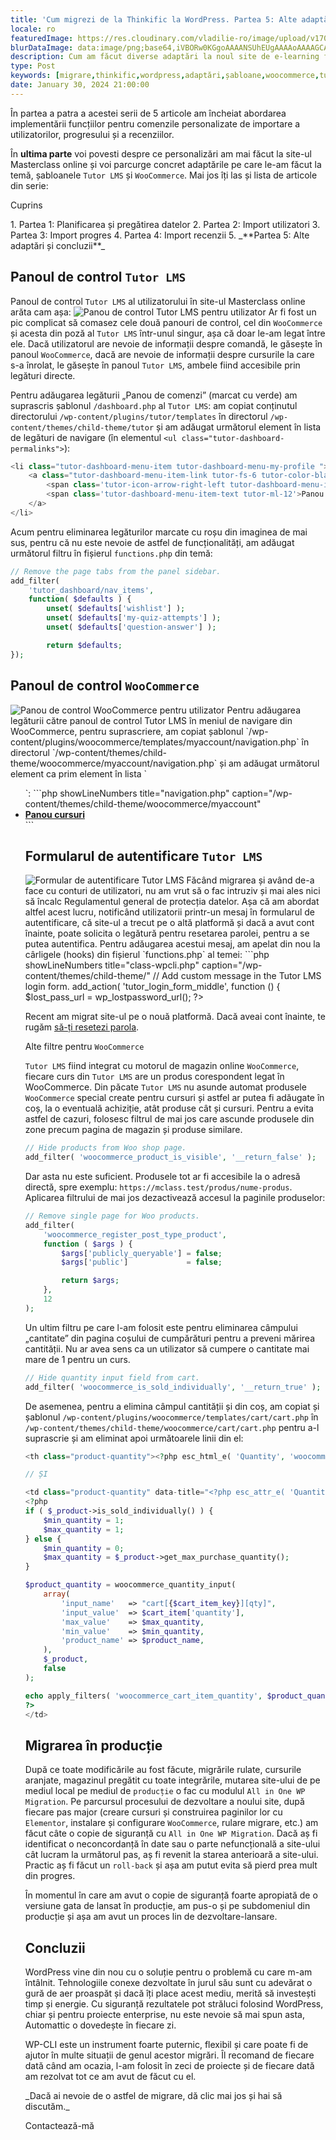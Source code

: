 ```yaml
---
title: 'Cum migrezi de la Thinkific la WordPress. Partea 5: Alte adaptări și concluzii'
locale: ro
featuredImage: https://res.cloudinary.com/vladilie-ro/image/upload/v1706196659/blog/1.%20migrate-thinkific-to-wordpress/v5ypjuldovovlpqw1cc3.webp
blurDataImage: data:image/png;base64,iVBORw0KGgoAAAANSUhEUgAAAAoAAAAGCAIAAAB1kpiRAAAACXBIWXMAAAPoAAAD6AG1e1JrAAAAxUlEQVR4nAG6AEX/ANLS0t/f3+vr6+3t6+/y8fHy7/X39+/y8ens693f3gCZr8qmutOqwtuyxNrK1+b7+/j8//75/Pv19/fo6u0AOG2gKGGRNGiYPHCgUoO2gLPNnNXgmtLels/ZkMrVAKO51qnA3J2zy52yzH+0yxSesQB4iABOWwBicgCKoQDHx8VaTTwkEgAnEwBRQSxNTjkEGREADQA/Vkxmk5oAHg8ARzATLxsAHQAAHgIAMyAGOiQNUTsgaU8yPSsXAbliTzFAqmUAAAAASUVORK5CYII=
description: Cum am făcut diverse adaptări la noul site de e-learning folosind cârlige (hooks) și suprascriind șabloanele Tutor LMS și WooCommerce.
type: Post
keywords: [migrare,thinkific,wordpress,adaptări,șabloane,woocommerce,tutor lms,hooks,cârlige,panou de control,all in one wp migration]
date: January 30, 2024 21:00:00
---
```

În <Link href="/blog/migrare-thinkific-wordpress-partea-4-import-recenzii">partea a patra</Link> a acestei serii de 5 articole am încheiat abordarea implementării funcțiilor pentru comenzile personalizate de importare a utilizatorilor, progresului și a recenziilor.

În **ultima parte** voi povesti despre ce personalizări am mai făcut la site-ul Masterclass online și voi parcurge concret adaptările pe care le-am făcut la temă, șabloanele `Tutor LMS` și `WooCommerce`.
Mai jos îți las și lista de articole din serie:
<div className='rounded-md border p-2 bg-gray-50 dark:bg-slate-900'>
    <p>Cuprins</p>
    1. <Link href="/blog/migrare-thinkific-wordpress-partea-1-planificare-pregatire-date">Partea 1: Planificarea și pregătirea datelor</Link>
    2. <Link href="/blog/migrare-thinkific-wordpress-partea-2-import-utilizatori">Partea 2: Import utilizatori</Link>
    3. <Link href="/blog/migrare-thinkific-wordpress-partea-3-import-progres">Partea 3: Import progres</Link>
    4. <Link href="/blog/migrare-thinkific-wordpress-partea-4-import-recenzii">Partea 4: Import recenzii</Link>
    5. _**Partea 5: Alte adaptări și concluzii**_
</div>

## Panoul de control `Tutor LMS`
Panoul de control `Tutor LMS` al utilizatorului în site-ul Masterclass online arăta cam așa:
<img src="https://res.cloudinary.com/vladilie-ro/image/upload/v1706616716/blog/1.%20migrate-thinkific-to-wordpress/tutor-lms-user-dashboard_do6uvi.webp" alt="Panou de control Tutor LMS pentru utilizator" className="rounded-md shadow-lg"/>
Ar fi fost un pic complicat să comasez cele două panouri de control, cel din `WooCommerce` și acesta din poză al `Tutor LMS` într-unul singur, așa că doar le-am legat între ele.
Dacă utilizatorul are nevoie de informații despre comandă, le găsește în panoul `WooCommerce`, dacă are nevoie de informații despre cursurile la care s-a înrolat, le găsește în panoul `Tutor LMS`, ambele fiind accesibile prin legături directe.

Pentru adăugarea legăturii „Panou de comenzi” (marcat cu <span className="border border-green-500">verde</span>) am suprascris șablonul `/dashboard.php` al `Tutor LMS`: am copiat conținutul directorului `/wp-content/plugins/tutor/templates` în directorul `/wp-content/themes/child-theme/tutor` și am adăugat următorul element în lista de legături de navigare (în elementul `<ul class="tutor-dashboard-permalinks">`):
```php showLineNumbers title="dashboard.php" caption="/wp-content/themes/child-theme/tutor"
<li class="tutor-dashboard-menu-item tutor-dashboard-menu-my-profile ">
    <a class="tutor-dashboard-menu-item-link tutor-fs-6 tutor-color-black" href="<?php echo esc_url( wc_get_page_permalink( 'myaccount' ) ); ?>">
        <span class='tutor-icon-arrow-right-left tutor-dashboard-menu-item-icon'></span>
        <span class='tutor-dashboard-menu-item-text tutor-ml-12'>Panou de comenzi</span>
    </a>
</li>
```

Acum pentru eliminarea legăturilor marcate cu <span className="border border-red-500">roșu</span> din imaginea de mai sus, pentru că nu este nevoie de astfel de funcționalități, am adăugat următorul filtru în fișierul `functions.php` din temă:
```php showLineNumbers title="functions.php" caption="/wp-content/themes/child-theme/tutor"
// Remove the page tabs from the panel sidebar.
add_filter(
    'tutor_dashboard/nav_items',
	function( $defaults ) {
        unset( $defaults['wishlist'] );
		unset( $defaults['my-quiz-attempts'] );
		unset( $defaults['question-answer'] );

		return $defaults;
});
```

## Panoul de control `WooCommerce`
<img src="https://res.cloudinary.com/vladilie-ro/image/upload/v1706623254/blog/1.%20migrate-thinkific-to-wordpress/woocommerce-user-dashboard_wgteeh.webp" alt="Panou de control WooCommerce pentru utilizator" className="rounded-md shadow-lg"/>
Pentru adăugarea legăturii către panoul de control Tutor LMS în meniul de navigare din WooCommerce, pentru suprascriere, am copiat șablonul `/wp-content/plugins/woocommerce/templates/myaccount/navigation.php` în directorul `/wp-content/themes/child-theme/woocommerce/myaccount/navigation.php` și am adăugat următorul element ca prim element în lista `<ul>`:
```php showLineNumbers title="navigation.php" caption="/wp-content/themes/child-theme/woocommerce/myaccount"
<li class="woocommerce-MyAccount-navigation-link woocommerce-MyAccount-navigation-link--dashboard">
    <a href="<?php echo esc_url( tutor_utils()->tutor_dashboard_url() ); ?>"><strong>Panou cursuri</strong></a>
</li>
```

## Formularul de autentificare `Tutor LMS`
<img src="https://res.cloudinary.com/vladilie-ro/image/upload/v1706624461/blog/1.%20migrate-thinkific-to-wordpress/tutor-login-form_ezqrm2.webp" alt="Formular de autentificare Tutor LMS" className="rounded-md shadow-lg"/>
Făcând migrarea și având de-a face cu conturi de utilizatori, nu am vrut să o fac intruziv și mai ales nici să încalc Regulamentul general de protecția datelor.
Așa că am abordat altfel acest lucru, notificând utilizatorii printr-un mesaj în formularul de autentificare, că site-ul a trecut pe o altă platformă și dacă a avut cont înainte, poate solicita o legătură pentru resetarea parolei, pentru a se putea autentifica.
Pentru adăugarea acestui mesaj, am apelat din nou la cârligele (hooks) din fișierul `functions.php` al temei:
```php showLineNumbers title="class-wpcli.php" caption="/wp-content/themes/child-theme/"
// Add custom message in the Tutor LMS login form.
add_action(
    'tutor_login_form_middle',
    function () {
        $lost_pass_url = wp_lostpassword_url();
        ?>
        <p>Recent am migrat site-ul pe o nouă platformă. Dacă aveai cont înainte, te rugăm <a href="<?php echo esc_url( $lost_pass_url ); ?>">să-ți resetezi parola</a>.</p>
        <?php
    }
);
```

## Alte filtre pentru `WooCommerce`
`Tutor LMS` fiind integrat cu motorul de magazin online `WooCommerce`, fiecare curs din `Tutor LMS` are un produs corespondent legat în WooCommerce.
Din păcate `Tutor LMS` nu asunde automat produsele `WooCommerce` special create pentru cursuri și astfel ar putea fi adăugate în coș, la o eventuală achiziție, atât produse cât și cursuri.
Pentru a evita astfel de cazuri, folosesc filtrul de mai jos care ascunde produsele din zone precum pagina de magazin și produse similare.
```php showLineNumbers title="functions.php" caption="/wp-content/themes/child-theme/"
// Hide products from Woo shop page.
add_filter( 'woocommerce_product_is_visible', '__return_false' );
```

Dar asta nu este suficient. Produsele tot ar fi accesibile la o adresă directă, spre exemplu: `https://mclass.test/produs/nume-produs`.
Aplicarea filtrului de mai jos dezactivează accesul la paginile produselor:
```php showLineNumbers title="functions.php" caption="/wp-content/themes/child-theme/"
// Remove single page for Woo products.
add_filter(
	'woocommerce_register_post_type_product',
	function ( $args ) {
		$args['publicly_queryable'] = false;
		$args['public']             = false;

		return $args;
	},
	12
);
```

Un ultim filtru pe care l-am folosit este pentru eliminarea câmpului „cantitate” din pagina coșului de cumpărături pentru a preveni mărirea cantității.
Nu ar avea sens ca un utilizator să cumpere o cantitate mai mare de 1 pentru un curs.
```php showLineNumbers title="functions.php" caption="/wp-content/themes/child-theme/"
// Hide quantity input field from cart.
add_filter( 'woocommerce_is_sold_individually', '__return_true' );
```

De asemenea, pentru a elimina câmpul cantității și din coș, am copiat și șablonul `/wp-content/plugins/woocommerce/templates/cart/cart.php` în `/wp-content/themes/child-theme/woocommerce/cart/cart.php` pentru a-l suprascrie și am eliminat apoi următoarele linii din el:
```php showLineNumbers title="cart.php" caption="/wp-content/themes/child-theme/woocommerce/cart/" {1, 5-29}
<th class="product-quantity"><?php esc_html_e( 'Quantity', 'woocommerce' ); ?></th>

// ȘI

<td class="product-quantity" data-title="<?php esc_attr_e( 'Quantity', 'woocommerce' ); ?>">
<?php
if ( $_product->is_sold_individually() ) {
    $min_quantity = 1;
    $max_quantity = 1;
} else {
    $min_quantity = 0;
    $max_quantity = $_product->get_max_purchase_quantity();
}

$product_quantity = woocommerce_quantity_input(
    array(
        'input_name'   => "cart[{$cart_item_key}][qty]",
        'input_value'  => $cart_item['quantity'],
        'max_value'    => $max_quantity,
        'min_value'    => $min_quantity,
        'product_name' => $product_name,
    ),
    $_product,
    false
);

echo apply_filters( 'woocommerce_cart_item_quantity', $product_quantity, $cart_item_key, $cart_item ); // PHPCS: XSS ok.
?>
</td>
```

## Migrarea în producție
După ce toate modificările au fost făcute, migrările rulate, cursurile aranjate, magazinul pregătit cu toate integrările, mutarea site-ului de pe mediul local pe mediul de `producție` o fac cu modulul `All in One WP Migration`.
Pe parcursul procesului de dezvoltare a noului site, după fiecare pas major (creare cursuri și construirea paginilor lor cu `Elementor`, instalare și configurare `WooCommerce`, rulare migrare, etc.) am făcut câte o copie de siguranță cu `All in One WP Migration`.
Dacă aș fi identificat o neconcordanță în date sau o parte nefuncțională a site-ului cât lucram la următorul pas, aș fi revenit la starea anterioară a site-ului.
Practic aș fi făcut un `roll-back` și așa am putut evita să pierd prea mult din progres.

În momentul în care am avut o copie de siguranță foarte apropiată de o versiune gata de lansat în producție, am pus-o și pe subdomeniul din producție și așa am avut un proces lin de dezvoltare-lansare.

## Concluzii
WordPress vine din nou cu o soluție pentru o problemă cu care m-am întâlnit.
Tehnologiile conexe dezvoltate în jurul său sunt cu adevărat o gură de aer proaspăt și dacă îți place acest mediu, merită să investești timp și energie.
Cu siguranță rezultatele pot străluci folosind WordPress, chiar și pentru proiecte enterprise, nu este nevoie să mai spun asta, Automattic o dovedește în fiecare zi.

<Link href="https://wp-cli.org">WP-CLI</Link> este un instrument foarte puternic, flexibil și care poate fi de ajutor în multe situații de genul acestor migrări.
Îl recomand de fiecare dată când am ocazia, l-am folosit în zeci de proiecte și de fiecare dată am rezolvat tot ce am avut de făcut cu el.

<div className='mb-4 flex flex-col items-center rounded-md border border-blue-600 p-2'>
    <p className="text-center mt-0">_Dacă ai nevoie de o astfel de migrare, dă clic mai jos și hai să discutăm._</p>
    <Link href='/contact' className="animate-text-bg rounded-md bg-gradient-to-r from-blue-600 via-gray-600 to-green-500 bg-[length:400%] px-2 py-1 text-white hover:text-white">Contactează-mă</Link>
</div>